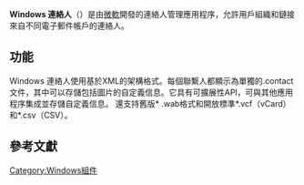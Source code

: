 {{Unreferenced|time=2018-09-23T13:49:14+00:00}}
{{noteTA
|G1=IT
}}
{{Infobox software
| name               = Windows 連絡人
| logo               = 
| logo_size          = 
| screenshot         = 
| screenshot_size    = 
| caption            = 
| included_with      = 
| replaces           = [[Windows_通訊錄|Windows 通訊錄]]
| replaced_by        = [[人脈|人脈]]
| related_components = [[郵件_(Windows)|郵件 (Windows)]]、[[日曆_(Windows)|日曆 (Windows)]]
}}

'''Windows 連絡人'''（{{lang-en|'''Windows Contacts'''}}）是由[[微軟|微軟]]開發的連絡人管理應用程序，允許用戶組織和鏈接來自不同電子郵件帳戶的連絡人。

== 功能 ==
Windows 連絡人使用基於XML的架構格式。每個聯繫人都顯示為單獨的.contact文件，其中可以存儲包括圖片的自定義信息。它具有可擴展性API，可與其他應用程序集成並存儲自定義信息。 還支持舊版* .wab格式和開放標準*.vcf（vCard）和*.csv（CSV）。

== 參考文獻 ==
{{Reflist}}

{{Windows小作品}}
{{Microsoft Windows components}}

[[Category:Windows組件|Category:Windows組件]]